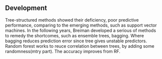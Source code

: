 ## Development

Tree-structured methods showed their deficiency, poor predictive performance, comparing to the emerging methods, such as support vector machines. In the following years, Breiman developed a serious of methods to remedy the shortcomes, such as ensemble trees, bagging. Where bagging reduces prediction error since tree gives unstable predictors. Random forest works to reuce correlation between trees, by adding some randomness(mtry part). The accuracy improves from RF.